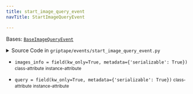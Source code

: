 ```yaml
---
title: start_image_query_event
navTitle: StartImageQueryEvent

---
```


<span id="griptape.events.start_image_query_event.StartImageQueryEvent"></span>

Bases:
 [`BaseImageQueryEvent`](base_image_query_event.mdx#griptape.events.base_image_query_event.BaseImageQueryEvent "BaseImageQueryEvent (griptape.events.base_image_query_event.BaseImageQueryEvent)")

<details><summary>Source Code in <code>griptape&#47;events&#47;start_image_query_event.py</code></summary>

```python
@define
class StartImageQueryEvent(BaseImageQueryEvent):
    query: str = field(kw_only=True, metadata={"serializable": True})
    images_info: list[str] = field(kw_only=True, metadata={"serializable": True})
```

</details>

-   `images_info = field(kw_only=True, metadata={'serializable': True})` <small>class-attribute</small> <small>instance-attribute</small>  <span id="griptape.events.start_image_query_event.StartImageQueryEvent.images_info"></span> 

-   `query = field(kw_only=True, metadata={'serializable': True})` <small>class-attribute</small> <small>instance-attribute</small>  <span id="griptape.events.start_image_query_event.StartImageQueryEvent.query"></span> 
